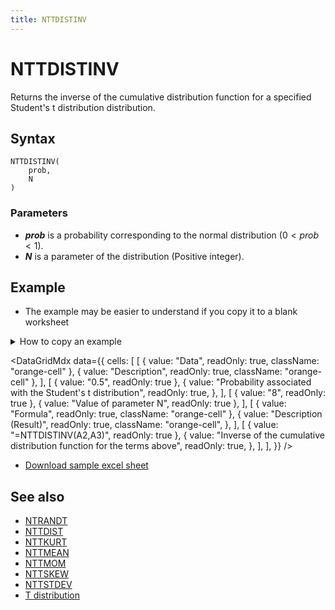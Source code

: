 ```yaml
---
title: NTTDISTINV
---
```



# NTTDISTINV

Returns the inverse of the cumulative distribution function for a specified Student's t distribution distribution.

## Syntax

```excel
NTTDISTINV(
    prob,
    N
)
```

### Parameters

- **_prob_** is a probability corresponding to the normal distribution $(0<prob<1)$.
- **_N_** is a parameter of the distribution (Positive integer).

## Example

- The example may be easier to understand if you copy it to a blank worksheet

<details>
  <summary>How to copy an example</summary>

1.  Create a blank workbook or worksheet.
2.  Select the example in the Help topic.

    **Note**  Do not select the row or column headers.

    ![Selecting an example from Help](./../../assets/functions/HowToCopy.png)

    Selecting an example from Help

3.  Press CTRL+C.
4.  In the worksheet, select cell A1, and press CTRL+V.
5.  To switch between viewing the results and viewing the formulas that return the results, press CTRL+` (grave accent), or on the **Tools** menu, point to **Formula Auditing**, and then click **Formula Auditing Mode**.

</details>

<DataGridMdx
  data={{
    cells: [
      [
        { value: "Data", readOnly: true, className: "orange-cell" },
        { value: "Description", readOnly: true, className: "orange-cell" },
      ],
      [
        { value: "0.5", readOnly: true },
        {
          value: "Probability associated with the Student's t distribution",
          readOnly: true,
        },
      ],
      [
        { value: "8", readOnly: true },
        { value: "Value of parameter N", readOnly: true },
      ],
      [
        { value: "Formula", readOnly: true, className: "orange-cell" },
        {
          value: "Description (Result)",
          readOnly: true,
          className: "orange-cell",
        },
      ],
      [
        { value: "=NTTDISTINV(A2,A3)", readOnly: true },
        {
          value:
            "Inverse of the cumulative distribution function for the terms above",
          readOnly: true,
        },
      ],
    ],
  }}
/>

- [Download sample excel sheet](https://www.ntrand.com/files/NtRand2.zip "Downloading Sample")

## See also

- [NTRANDT](https://www.ntrand.com/ntrandt/)
- [NTTDIST](https://www.ntrand.com/nttdist/)
- [NTTKURT](https://www.ntrand.com/nttkurt/)
- [NTTMEAN](https://www.ntrand.com/nttmean/)
- [NTTMOM](https://www.ntrand.com/nttmom/)
- [NTTSKEW](https://www.ntrand.com/nttskew/)
- [NTTSTDEV](https://www.ntrand.com/nttstdev/)
- [T distribution](https://www.ntrand.com/t-distribution/)
